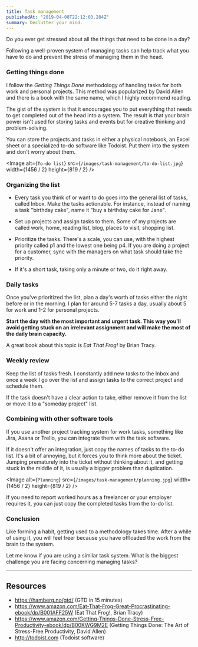 ```yaml
---
title: Task management
publishedAt: "2019-04-08T22:12:03.284Z"
summary: Declutter your mind.
---
```


Do you ever get stressed about all the things that need to be done in a day?

Following a well-proven system of managing tasks can help track what you have to do and prevent the stress of managing them in the head.

### Getting things done

I follow the _Getting Things Done_ methodology of handling tasks for both work and personal projects. This method was popularized by David Allen and there is a book with the same name, which I highly recommend reading.

The gist of the system is that it encourages you to put everything that needs to get completed out of the head into a system. The result is that your brain power isn't used for storing tasks and events but for creative thinking and problem-solving.

You can store the projects and tasks in either a physical notebook, an Excel sheet or a specialized to-do software like Todoist. Put them into the system and don't worry about them.

<Image
  alt={`To-do list`}
  src={`/images/task-management/to-do-list.jpg`}
  width={1456 / 2}
  height={819 / 2}
/>

### Organizing the list

- Every task you think of or want to do goes into the general list of tasks, called Inbox. Make the tasks actionable. For instance, instead of naming a task "birthday cake", name it "buy a birthday cake for Jane".

- Set up projects and assign tasks to them. Some of my projects are called work, home, reading list, blog, places to visit, shopping list.

- Prioritize the tasks. There's a scale, you can use, with the highest priority called p1 and the lowest one being p4. If you are doing a project for a customer, sync with the managers on what task should take the priority.

- If it's a short task, taking only a minute or two, do it right away.

### Daily tasks

Once you've prioritized the list, plan a day's worth of tasks either the night before or in the morning. I plan for around 5-7 tasks a day, usually about 5 for work and 1-2 for personal projects.

**Start the day with the most important and urgent task. This way you'll avoid getting stuck on an irrelevant assignment and will make the most of the daily brain capacity.**

A great book about this topic is _Eat That Frog!_ by Brian Tracy.

### Weekly review

Keep the list of tasks fresh. I constantly add new tasks to the Inbox and once a week I go over the list and assign tasks to the correct project and schedule them.

If the task doesn't have a clear action to take, either remove it from the list or move it to a "someday project" list.

### Combining with other software tools

If you use another project tracking system for work tasks, something like Jira, Asana or Trello, you can integrate them with the task software.

If it doesn't offer an integration, just copy the names of tasks to the to-do list. It's a bit of annoying, but it forces you to think more about the ticket. Jumping prematurely into the ticket without thinking about it, and getting stuck in the middle of it, is usually a bigger problem than duplication.

<Image
  alt={`Planning`}
  src={`/images/task-management/planning.jpg`}
  width={1456 / 2}
  height={819 / 2}
/>

If you need to report worked hours as a freelancer or your employer requires it, you can just copy the completed tasks from the to-do list.

### Conclusion

Like forming a habit, getting used to a methodology takes time. After a while of using it, you will feel freer because you have offloaded the work from the brain to the system.

Let me know if you are using a similar task system. What is the biggest challenge you are facing concerning managing tasks?

---

## Resources

- https://hamberg.no/gtd/ (GTD in 15 minutes)
- https://www.amazon.com/Eat-That-Frog-Great-Procrastinating-ebook/dp/B001AFF25W (Eat That Frog!, Brian Tracy)
- https://www.amazon.com/Getting-Things-Done-Stress-Free-Productivity-ebook/dp/B00KWG9M2E (Getting Things Done: The Art of Stress-Free Productivity, David Allen)
- http://todoist.com (Todoist software)

